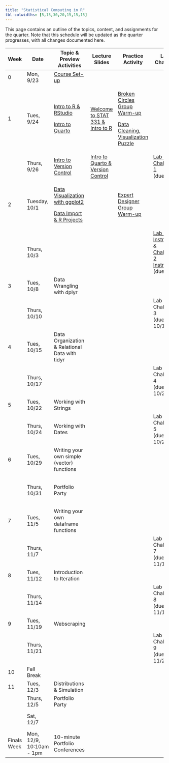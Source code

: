```yaml
---
title: "Statistical Computing in R"
tbl-colwidths: [5,15,30,20,15,15,15]
---
```


This page contains an outline of the topics, content, and assignments for the quarter. Note that this schedule will be updated as the quarter progresses, with all changes documented here.

<!-- TODO: Switch to spreadsheet for content (like Mine and Maria do) -->

+-------------+--------------------------+-----------------------------------------------------------------------------------------------+--------------------------------------------------------------------------------------------------------------------------+-----------------------------------------------------------------------------------------------------------------------------------+----------------------------------------------------------------------------------------------------------------------------------------------------------------------------------------------------------------+---------------------------------------------------------+
| Week        | Date                     | Topic & Preview Activities                                                                    | Lecture Slides                                                                                                           | Practice Activity                                                                                                                 | Lab & Challenge                                                                                                                                                                                                | Portfolio                                               |
+=============+==========================+===============================================================================================+==========================================================================================================================+===================================================================================================================================+================================================================================================================================================================================================================+=========================================================+
| 0           | Mon, 9/23                | [Course Set-up](/weeks/week-0-discord.qmd "Course Set-up Instructions")                       |                                                                                                                          |                                                                                                                                   |                                                                                                                                                                                                                |                                                         |
+-------------+--------------------------+-----------------------------------------------------------------------------------------------+--------------------------------------------------------------------------------------------------------------------------+-----------------------------------------------------------------------------------------------------------------------------------+----------------------------------------------------------------------------------------------------------------------------------------------------------------------------------------------------------------+---------------------------------------------------------+
| 1           | Tues, 9/24               | [Intro to R & RStudio](weeks/week-1-r-rstudio.qmd)                                            | [Welcome to STAT 331 & Intro to R](/slides/week-1/week-1-intro-R.qmd "Welcome to STAT 331 & Intro to R")                 | [Broken Circles Group Warm-up](group-activities/week-1/broken-circles.qmd "Broken Circles Group Warm-up")                         |                                                                                                                                                                                                                |                                                         |
|             |                          |                                                                                               |                                                                                                                          |                                                                                                                                   |                                                                                                                                                                                                                |                                                         |
|             |                          | [Intro to Quarto](weeks/week-1-quarto.qmd)                                                    |                                                                                                                          | [Data Cleaning, Visualization Puzzle](/group-activities/week-1/data-cleaning-viz-steps.qmd "Data Cleaning, Visualization Puzzle") |                                                                                                                                                                                                                |                                                         |
+-------------+--------------------------+-----------------------------------------------------------------------------------------------+--------------------------------------------------------------------------------------------------------------------------+-----------------------------------------------------------------------------------------------------------------------------------+----------------------------------------------------------------------------------------------------------------------------------------------------------------------------------------------------------------+---------------------------------------------------------+
|             | Thurs, 9/26              | [Intro to Version Control](weeks/week-1-version-control.qmd)                                  | [Intro to Quarto & Version Control](/slides/week-1/week-1-intro-version-control.qmd "Intro to Quarto & Version Control") |                                                                                                                                   | [Lab 1 & Challenge 1](labs/instructions/lab-1-instructions.qmd) </br> (due 9/29)                                                                                                                               |                                                         |
+-------------+--------------------------+-----------------------------------------------------------------------------------------------+--------------------------------------------------------------------------------------------------------------------------+-----------------------------------------------------------------------------------------------------------------------------------+----------------------------------------------------------------------------------------------------------------------------------------------------------------------------------------------------------------+---------------------------------------------------------+
| 2           | Tuesday, 10/1            | [Data Visualization with ggplot2](/weeks/week-2-ggplot.qmd "Data Visualization with ggplot2") |                                                                                                                          | [Expert Designer Group Warm-up](group-activities/week-2/expert-designer.qmd "Expert Designer Group Warm-up")                      |                                                                                                                                                                                                                |                                                         |
|             |                          |                                                                                               |                                                                                                                          |                                                                                                                                   |                                                                                                                                                                                                                |                                                         |
|             |                          | [Data Import & R Projects](/weeks/week-2-projects-data-import.qmd "Data Import & R Projects") |                                                                                                                          |                                                                                                                                   |                                                                                                                                                                                                                |                                                         |
+-------------+--------------------------+-----------------------------------------------------------------------------------------------+--------------------------------------------------------------------------------------------------------------------------+-----------------------------------------------------------------------------------------------------------------------------------+----------------------------------------------------------------------------------------------------------------------------------------------------------------------------------------------------------------+---------------------------------------------------------+
|             | Thurs, 10/3              |                                                                                               |                                                                                                                          |                                                                                                                                   | [Lab 2 Instructions](/labs/instructions/lab-2-instructions.qmd "Lab 2 Instructions") & [Challenge 2 Instructions](/labs/instructions/challenge-2-instructions.qmd "Challenge 2 Instructions") </br> (due 10/6) |                                                         |
+-------------+--------------------------+-----------------------------------------------------------------------------------------------+--------------------------------------------------------------------------------------------------------------------------+-----------------------------------------------------------------------------------------------------------------------------------+----------------------------------------------------------------------------------------------------------------------------------------------------------------------------------------------------------------+---------------------------------------------------------+
| 3           | Tues, 10/8               | Data Wrangling with dplyr                                                                     |                                                                                                                          |                                                                                                                                   |                                                                                                                                                                                                                |                                                         |
+-------------+--------------------------+-----------------------------------------------------------------------------------------------+--------------------------------------------------------------------------------------------------------------------------+-----------------------------------------------------------------------------------------------------------------------------------+----------------------------------------------------------------------------------------------------------------------------------------------------------------------------------------------------------------+---------------------------------------------------------+
|             | Thurs, 10/10             |                                                                                               |                                                                                                                          |                                                                                                                                   | Lab 3 & Challenge 3 </br> (due 10/13)                                                                                                                                                                          |                                                         |
+-------------+--------------------------+-----------------------------------------------------------------------------------------------+--------------------------------------------------------------------------------------------------------------------------+-----------------------------------------------------------------------------------------------------------------------------------+----------------------------------------------------------------------------------------------------------------------------------------------------------------------------------------------------------------+---------------------------------------------------------+
| 4           | Tues, 10/15              | Data Organization & Relational Data with tidyr                                                |                                                                                                                          |                                                                                                                                   |                                                                                                                                                                                                                |                                                         |
+-------------+--------------------------+-----------------------------------------------------------------------------------------------+--------------------------------------------------------------------------------------------------------------------------+-----------------------------------------------------------------------------------------------------------------------------------+----------------------------------------------------------------------------------------------------------------------------------------------------------------------------------------------------------------+---------------------------------------------------------+
|             | Thurs, 10/17             |                                                                                               |                                                                                                                          |                                                                                                                                   | Lab 4 & Challenge 4 </br> (due 10/20)                                                                                                                                                                          |                                                         |
+-------------+--------------------------+-----------------------------------------------------------------------------------------------+--------------------------------------------------------------------------------------------------------------------------+-----------------------------------------------------------------------------------------------------------------------------------+----------------------------------------------------------------------------------------------------------------------------------------------------------------------------------------------------------------+---------------------------------------------------------+
| 5           | Tues, 10/22              | Working with Strings                                                                          |                                                                                                                          |                                                                                                                                   |                                                                                                                                                                                                                |                                                         |
+-------------+--------------------------+-----------------------------------------------------------------------------------------------+--------------------------------------------------------------------------------------------------------------------------+-----------------------------------------------------------------------------------------------------------------------------------+----------------------------------------------------------------------------------------------------------------------------------------------------------------------------------------------------------------+---------------------------------------------------------+
|             | Thurs, 10/24             | Working with Dates                                                                            |                                                                                                                          |                                                                                                                                   | Lab 5 & Challenge 5 </br> (due 10/27)                                                                                                                                                                          |                                                         |
+-------------+--------------------------+-----------------------------------------------------------------------------------------------+--------------------------------------------------------------------------------------------------------------------------+-----------------------------------------------------------------------------------------------------------------------------------+----------------------------------------------------------------------------------------------------------------------------------------------------------------------------------------------------------------+---------------------------------------------------------+
| 6           | Tues, 10/29              | Writing your own simple (vector) functions                                                    |                                                                                                                          |                                                                                                                                   |                                                                                                                                                                                                                |                                                         |
+-------------+--------------------------+-----------------------------------------------------------------------------------------------+--------------------------------------------------------------------------------------------------------------------------+-----------------------------------------------------------------------------------------------------------------------------------+----------------------------------------------------------------------------------------------------------------------------------------------------------------------------------------------------------------+---------------------------------------------------------+
|             | Thurs, 10/31             | Portfolio Party                                                                               |                                                                                                                          |                                                                                                                                   |                                                                                                                                                                                                                | Week 6 Reflections & Midterm Portfolio </br> (due 11/3) |
+-------------+--------------------------+-----------------------------------------------------------------------------------------------+--------------------------------------------------------------------------------------------------------------------------+-----------------------------------------------------------------------------------------------------------------------------------+----------------------------------------------------------------------------------------------------------------------------------------------------------------------------------------------------------------+---------------------------------------------------------+
| 7           | Tues, 11/5               | Writing your own dataframe functions                                                          |                                                                                                                          |                                                                                                                                   |                                                                                                                                                                                                                |                                                         |
+-------------+--------------------------+-----------------------------------------------------------------------------------------------+--------------------------------------------------------------------------------------------------------------------------+-----------------------------------------------------------------------------------------------------------------------------------+----------------------------------------------------------------------------------------------------------------------------------------------------------------------------------------------------------------+---------------------------------------------------------+
|             | Thurs, 11/7              |                                                                                               |                                                                                                                          |                                                                                                                                   | Lab 7 & Challenge 7 </br> (due 11/10)                                                                                                                                                                          |                                                         |
+-------------+--------------------------+-----------------------------------------------------------------------------------------------+--------------------------------------------------------------------------------------------------------------------------+-----------------------------------------------------------------------------------------------------------------------------------+----------------------------------------------------------------------------------------------------------------------------------------------------------------------------------------------------------------+---------------------------------------------------------+
| 8           | Tues, 11/12              | Introduction to Iteration                                                                     |                                                                                                                          |                                                                                                                                   |                                                                                                                                                                                                                |                                                         |
+-------------+--------------------------+-----------------------------------------------------------------------------------------------+--------------------------------------------------------------------------------------------------------------------------+-----------------------------------------------------------------------------------------------------------------------------------+----------------------------------------------------------------------------------------------------------------------------------------------------------------------------------------------------------------+---------------------------------------------------------+
|             | Thurs, 11/14             |                                                                                               |                                                                                                                          |                                                                                                                                   | Lab 8 & Challenge 8 </br> (due 11/17)                                                                                                                                                                          |                                                         |
+-------------+--------------------------+-----------------------------------------------------------------------------------------------+--------------------------------------------------------------------------------------------------------------------------+-----------------------------------------------------------------------------------------------------------------------------------+----------------------------------------------------------------------------------------------------------------------------------------------------------------------------------------------------------------+---------------------------------------------------------+
| 9           | Tues, 11/19              | Webscraping                                                                                   |                                                                                                                          |                                                                                                                                   |                                                                                                                                                                                                                |                                                         |
+-------------+--------------------------+-----------------------------------------------------------------------------------------------+--------------------------------------------------------------------------------------------------------------------------+-----------------------------------------------------------------------------------------------------------------------------------+----------------------------------------------------------------------------------------------------------------------------------------------------------------------------------------------------------------+---------------------------------------------------------+
|             | Thurs, 11/21             |                                                                                               |                                                                                                                          |                                                                                                                                   | Lab 9 & Challenge 9 </br> (due 11/24)                                                                                                                                                                          |                                                         |
+-------------+--------------------------+-----------------------------------------------------------------------------------------------+--------------------------------------------------------------------------------------------------------------------------+-----------------------------------------------------------------------------------------------------------------------------------+----------------------------------------------------------------------------------------------------------------------------------------------------------------------------------------------------------------+---------------------------------------------------------+
| 10          | Fall Break               |                                                                                               |                                                                                                                          |                                                                                                                                   |                                                                                                                                                                                                                |                                                         |
+-------------+--------------------------+-----------------------------------------------------------------------------------------------+--------------------------------------------------------------------------------------------------------------------------+-----------------------------------------------------------------------------------------------------------------------------------+----------------------------------------------------------------------------------------------------------------------------------------------------------------------------------------------------------------+---------------------------------------------------------+
| 11          | Tues, 12/3               | Distributions & Simulation                                                                    |                                                                                                                          |                                                                                                                                   |                                                                                                                                                                                                                |                                                         |
+-------------+--------------------------+-----------------------------------------------------------------------------------------------+--------------------------------------------------------------------------------------------------------------------------+-----------------------------------------------------------------------------------------------------------------------------------+----------------------------------------------------------------------------------------------------------------------------------------------------------------------------------------------------------------+---------------------------------------------------------+
|             | Thurs, 12/5              | Portfolio Party                                                                               |                                                                                                                          |                                                                                                                                   |                                                                                                                                                                                                                |                                                         |
+-------------+--------------------------+-----------------------------------------------------------------------------------------------+--------------------------------------------------------------------------------------------------------------------------+-----------------------------------------------------------------------------------------------------------------------------------+----------------------------------------------------------------------------------------------------------------------------------------------------------------------------------------------------------------+---------------------------------------------------------+
|             | Sat, 12/7                |                                                                                               |                                                                                                                          |                                                                                                                                   |                                                                                                                                                                                                                | Final Portfolio Due                                     |
+-------------+--------------------------+-----------------------------------------------------------------------------------------------+--------------------------------------------------------------------------------------------------------------------------+-----------------------------------------------------------------------------------------------------------------------------------+----------------------------------------------------------------------------------------------------------------------------------------------------------------------------------------------------------------+---------------------------------------------------------+
| Finals Week | Mon, 12/9, 10:10am - 1pm | 10-minute Portfolio Conferences                                                               |                                                                                                                          |                                                                                                                                   |                                                                                                                                                                                                                |                                                         |
+-------------+--------------------------+-----------------------------------------------------------------------------------------------+--------------------------------------------------------------------------------------------------------------------------+-----------------------------------------------------------------------------------------------------------------------------------+----------------------------------------------------------------------------------------------------------------------------------------------------------------------------------------------------------------+---------------------------------------------------------+
